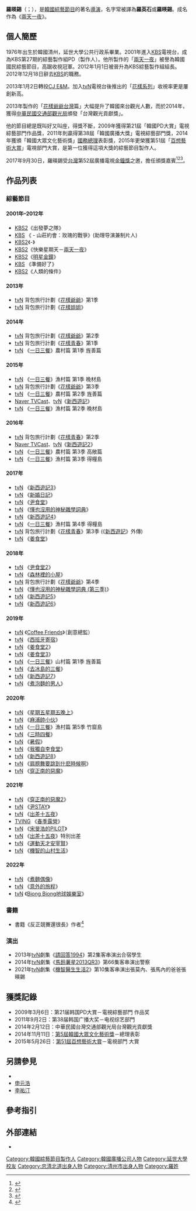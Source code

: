 {{藝人
| 姓名     = 羅暎錫
| 類型     = 幕後
| 圖片     = 160415 나영석.png
| 圖片尺寸 = 
| 圖片簡介 = 
| 原名     = 
| 外文名   = '''나영석'''
| 外文     = ko
| 羅馬拼音 = Na Young-seok
| 英文名   = 
| 綽號     = 羅PD、羅餓鬼、羅地鼠 、羅奴、nano、羅寶劍、老羅、羅惡黨、亞歷山大羅
| 其他藝名 = 
| 國籍     = {{KOR}}
| 民族     = [[韓民族|韓民族]]
| 籍貫     = {{KOR}}[[忠清北道|忠清北道]][[清州市|清州市]]
| 出生日期 = {{birth_date_and_age|1976|4|15}}
| 出生地點 = {{KOR}}[[忠清北道|忠清北道]][[清州市|清州市]]
| 職業     = [[導演|導演]]
| 語言     = [[韓語|韓語]]
| 教育程度 = [[延世大学|延世大学]]公共行政系
| 出身地   = 
| 出道作   = 
| 出道日期 = 
| 代表作   = [[兩天一夜|兩天一夜]]<br />[[花漾爺爺|花漾爺爺]]<br />[[新西遊記|新西遊記]]<br />[[一日三餐|一日三餐]]<br />[[尹食堂|尹食堂]]<br />[[出差十五夜|出差十五夜]]
| 活躍年代 = 2001年－至今
}}

'''羅暎錫'''（{{lang-ko|'''나영석'''}}；{{bd|1976年|4月15日}}），是[[韓國|韓國]][[綜藝節目|綜藝節目]]的著名[[導演|導演]]，名字常被譯為'''羅英石'''或'''羅䁐錫'''。成名作為《[[兩天一夜|兩天一夜]]》。

== 個人簡歷 ==
1976年出生於韓國清州，延世大學公共行政系畢業。2001年進入[[KBS|KBS]]電視台，成為KBS第27期的綜藝製作組PD（製作人）。他所製作的「[[兩天一夜|兩天一夜]]」被譽為韓國國民綜藝節目，高踞收視冠軍。2012年1月1日被晉升為KBS綜藝製作組組長。2012年12月18日辭去[[韓國放送公社|KBS]]的職務。

2013年1月2日轉投[[CJ希杰集團|CJ E&M]]。加入[[tvN|tvN]]電視台後推出的「[[花樣系列|花樣系列]]」收視率更是屢創新高。

2013年製作的「[[花樣爺爺|花樣爺爺]][[台灣|台灣]]篇」大幅提升了韓國來台觀光人數，而於2014年，獲得[[中華民國|中華民國]][[交通部觀光局|交通部觀光局]]頒發「台灣觀光貢獻獎」。

他的節目總是既叫好又叫座，得獎不斷，2009年獲得第21屆「韓國PD大賞」電視綜藝部門作品獎，2011年則贏得第38屆「韓國廣播大獎」電視綜藝部門獎，2014年獲頒「韓國大眾文化藝術獎」[[大韓民國國務總理|國務總理]]表彰獎，2015年更榮獲第51屆「[[百想藝術大賞|百想藝術大賞]]」電視部門大賞，是第一位獲得這項大獎的綜藝節目製作人。

2017年9月30日，羅暎錫受[[台灣|台灣]]第52屆廣播電視[[金鐘獎|金鐘獎]]之邀，擔任頒獎嘉賓<ref>{{cite news|author=楊奇|url=https://star.ettoday.net/news/1022564?t=%E9%87%91%E9%90%98%E7%8D%8E%EF%BC%8F%E9%9F%93%E3%80%8C%E7%B6%9C%E8%97%9D%E4%B9%8B%E7%A5%9E%E3%80%8D%E4%BE%86%E4%BA%86%EF%BC%81%E3%80%80%E7%BE%85PD%E9%9D%A6%E8%85%86%E8%A7%A3%E6%89%A3%E8%A5%BF%E8%A3%9D|title=金鐘獎／韓「綜藝之神」來了！　羅PD靦腆解扣西裝|publisher=ETtoday新聞雲|date=2017-09-30|accessdate=2017-11-20|archive-date=2019-09-04|archive-url=https://web.archive.org/web/20190904025748/https://star.ettoday.net/news/1022564?t=%E9%87%91%E9%90%98%E7%8D%8E%EF%BC%8F%E9%9F%93%E3%80%8C%E7%B6%9C%E8%97%9D%E4%B9%8B%E7%A5%9E%E3%80%8D%E4%BE%86%E4%BA%86%EF%BC%81%E3%80%80%E7%BE%85PD%E9%9D%A6%E8%85%86%E8%A7%A3%E6%89%A3%E8%A5%BF%E8%A3%9D|dead-url=no}}{{zh-tw}}</ref><ref>{{cite news|author=王騰毅|url=https://stars.udn.com/star/story/10091/2732849|title=金鐘獎 羅暎錫頒獎|publisher=噓！星聞|date=2017-09-30|accessdate=2017-11-20|archive-date=2018-07-17|archive-url=https://web.archive.org/web/20180717183808/https://stars.udn.com/star/story/10091/2732849|dead-url=no}}{{zh-tw}}</ref><ref>{{cite news|author=|url=https://www.youtube.com/watch?v=fksAAwFhBkA|title=第52屆電視金鐘獎精彩片段：羅PD【羅䁐錫】、Selina、黃子佼|publisher=Youtube|date=2017-09-30|accessdate=2017-11-20|archive-date=2020-05-01|archive-url=https://web.archive.org/web/20200501012040/https://www.youtube.com/watch?v=fksAAwFhBkA&gl=US&hl=en|dead-url=no}}</ref>。

== 作品列表 ==
=== 綜藝節目 ===
==== 2001年–2012年 ====
* [[KBS第2頻道|KBS2]]《出發夢之隊》
* [[韓國放送公社|KBS]]  《{{link-ko|自由宣言週六大作戰|자유선언 토요대작전}} - 山莊約會：玫瑰的戰爭》(助理导演兼制片人)
* [[KBS第2頻道|KBS2]]《{{link-ko|快樂星期天(韓國綜藝)|해피선데이|快樂星期天}}-{{link-ko|女傑6|하이파이브 (KBS)}}》
* [[KBS第2頻道|KBS2]]《快樂星期天－[[兩天一夜|兩天一夜]]》
* [[KBS第2頻道|KBS2]]《[[明星金鐘|明星金鐘]]》
* [[韓國放送公社|KBS]] 《準備好了》
* [[KBS第2頻道|KBS2]]《人類的條件》

==== 2013年 ====
* [[TVN|tvN]] 背包旅行計劃《[[花樣爺爺|花樣爺爺]]》第1季
* [[TVN|tvN]] 背包旅行計劃《[[花樣姐姐|花樣姐姐]]》

==== 2014年 ====
* [[TVN|tvN]] 背包旅行計劃《[[花樣爺爺|花樣爺爺]]》第2季
* [[TVN|tvN]] 背包旅行計劃《[[花樣青春|花樣青春]]》第1季
* [[TVN|tvN]] 《[[一日三餐|一日三餐]]》農村篇 第1季 旌善篇

==== 2015年 ====
* [[TVN|tvN]] 《[[一日三餐|一日三餐]]》漁村篇 第1季 晚材島
* [[TVN|tvN]] 背包旅行計劃《[[花樣爺爺|花樣爺爺]]》第3季
* [[TVN|tvN]] 《[[一日三餐|一日三餐]]》農村篇 第2季 旌善篇
* [[Naver|Naver TVCast]]、[[TVN|tvN]]《[[新西遊記|新西遊記]]》
* [[TVN|tvN]] 《[[一日三餐|一日三餐]]》漁村篇 第2季 晚材島

==== 2016年 ====
* [[TVN|tvN]] 背包旅行計劃《[[花樣青春|花樣青春]]》第2季
* [[Naver|Naver TVCast]]、[[TVN|tvN]]《[[新西遊記2|新西遊記2]]》
* [[TVN|tvN]] 《[[一日三餐|一日三餐]]》農村篇 第3季 高敞篇
* [[TVN|tvN]] 《[[一日三餐|一日三餐]]》漁村篇 第3季 得糧島

==== 2017年 ====
* [[TVN|tvN]] 《[[新西遊記3|新西遊記3]]》
* [[TVN|tvN]] 《[[新婚日記|新婚日記]]》
* [[TVN|tvN]] 《[[尹食堂|尹食堂]]》
* [[TVN|tvN]] 《[[懂也沒用的神秘雜學詞典|懂也沒用的神秘雜學詞典]]》
* [[TVN|tvN]] 《[[新西遊記4|新西遊記4]]》
* [[TVN|tvN]] 《[[一日三餐|一日三餐]]》漁村篇 第4季 得糧島
* [[TVN|tvN]] 背包旅行計劃《[[花樣青春|花樣青春]]》第3季 (《[[新西遊記|新西遊記]]》外傳) 
* [[TVN|tvN]] 《[[姜食堂|姜食堂]]》

==== 2018年 ====
* [[TVN|tvN]] 《[[尹食堂2|尹食堂2]]》
* [[TVN|tvN]] 《[[森林裡的小屋|森林裡的小屋]]》
* [[TVN|tvN]] 背包旅行計劃《[[花樣爺爺|花樣爺爺]]》第4季
* [[TVN|tvN]] 《[[懂也沒用的神秘雜學詞典_(第三季)|懂也沒用的神秘雜學詞典 (第三季)]]》
* [[TVN|tvN]] 《[[新西遊記5|新西遊記5]]》
* [[TVN|tvN]] 《[[新西遊記6|新西遊記6]]》

==== 2019年 ====
* [[TVN|tvN]] 《[[Coffee_Friends|Coffee Friends]]》（創意總監）
* [[TVN|tvN]] 《[[西班牙寄宿|西班牙寄宿]]》
* [[TVN|tvN]] 《[[姜食堂2|姜食堂2]]》
* [[TVN|tvN]] 《[[姜食堂3|姜食堂3]]》
* [[TVN|tvN]] 《[[一日三餐|一日三餐]]》山村篇 第1季 旌善篇
* [[TVN|tvN]] 《[[去冰島的三餐|去冰島的三餐]]》
* [[TVN|tvN]] 《[[新西遊記7|新西遊記7]]》
* [[TVN|tvN]] 《[[煮泡麵的男人|煮泡麵的男人]]》

==== 2020年 ====
* [[TVN|tvN]] 《[[星期五星期五晚上|星期五星期五晚上]]》
* [[TVN|tvN]] 《[[麻浦帥小伙|麻浦帥小伙]]》
* [[TVN|tvN]] 《[[一日三餐|一日三餐]]》漁村篇 第5季 竹窟島
* [[TVN|tvN]] 《[[三時四餐|三時四餐]]》
* [[TVN|tvN]] 《[[暑假_(韓國綜藝)|暑假]]》
* [[TVN|tvN]] 《[[我獨自李食堂|我獨自李食堂]]》
* [[TVN|tvN]] 《[[新西遊記8|新西遊記8]]》
* [[TVN|tvN]] 《[[肩膀舞要跳到什麽時候啊|肩膀舞要跳到什麽時候啊]]》
* [[TVN|tvN]] 《[[穿正南的惡魔|穿正南的惡魔]]》

==== 2021年 ====

* [[TVN|tvN]] 《[[穿正南的惡魔2|穿正南的惡魔2]]》
* [[TVN|tvN]] 《[[尹STAY|尹STAY]]》
* [[TVN|tvN]] 《[[出差十五夜|出差十五夜]]》
* [[TVING|TVING]] 《[[春季露營|春季露營]]》
* [[TVN|tvN]] 《[[宋旻浩的PILOT|宋旻浩的PILOT]]》
* [[TVN|tvN]] 《[[出差十五夜|出差十五夜]]》特別出差
* [[TVN|tvN]] 《[[運動天才安宰賢|運動天才安宰賢]]》
* [[TVN|tvN]] 《[[機智的山村生活|機智的山村生活]]》
====2022年====

*[[TVN|tvN]] 《[[煮麵偶像|煮麵偶像]]》
*[[TVN|tvN]] 《[[意外的旅程_(韓國綜藝)|意外的旅程]]》
*[[TVN|tvN]] 《[[Biong_Biong地球娛樂室|Biong Biong地球娛樂室]]》

=== 書籍 ===
* 書籍《反正競賽還很長》作者<ref>{{Cite web |url=http://www.books.com.tw/products/0010633482 |title=博客來-反正競賽還很長 |access-date=2015-03-29 |archive-date=2019-12-03 |archive-url=https://web.archive.org/web/20191203002517/https://www.books.com.tw/products/0010633482 |dead-url=no }}</ref>

=== 演出 ===
* 2013年[[TVN|tvN]]劇集《[[請回答1994|請回答1994]]》第2集客串演出合宿學生
* 2014年[[TVN|tvN]]劇集《[[馬鈴薯星2013QR3|馬鈴薯星2013QR3]]》第66集客串演出警察
* 2021年[[TVN|tvN]]劇集《[[機智醫生生活2|機智醫生生活2]]》第10集客串演出張莫內、張馬內的爸爸張暎錫

== 獲獎記錄 ==
* 2009年3月6日：第21届韩国PD大賞－電視綜藝部門 作品奖
*2011年9月2日：第38届韩国广播大奖－电视综艺部門
*2014年2月12日：中華民國台灣交通部觀光局台灣觀光貢獻獎
*2014年11月11日：[[韓國大眾文化藝術獎|第5屆韓國大眾文化藝術獎]]－總理表彰
*2015年5月26日：[[第51屆百想藝術大賞|第51屆百想藝術大賞]]－電視部門 大賞

== 另請參見 ==
* {{link-ko|李明翰 (製作人)|이명한 (1970년)|李明翰}}
* [[申元浩|申元浩]]
* [[李祐汀|李祐汀]]

== 參考指引 ==
{{reflist}}

== 外部連結 ==
*{{IMDB|nm6003777}}

{{百想藝術大賞電視部門大賞}}
{{Authority control}}

{{DEFAULTSORT:N}}
[[Category:韓國綜藝節目製作人|Category:韓國綜藝節目製作人]]
[[Category:韓國廣播公司人物|Category:韓國廣播公司人物]]
[[Category:延世大學校友|Category:延世大學校友]]
[[Category:忠清北道出身人物|Category:忠清北道出身人物]]
[[Category:清州市出身人物|Category:清州市出身人物]]
[[Category:羅姓|Category:羅姓]]